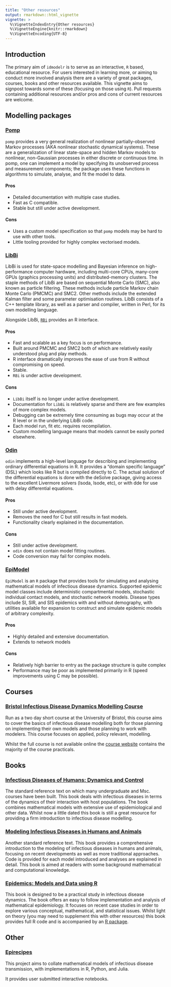 ```yaml
---
title: "Other resources"
output: rmarkdown::html_vignette
vignette: >
  %\VignetteIndexEntry{Other resources}
  %\VignetteEngine{knitr::rmarkdown}
  %\VignetteEncoding{UTF-8}
---
```


## Introduction

The primary aim of `idmodelr` is to serve as an interactive, `R` based, educational resource. For users interested in learning more, or aiming to conduct more involved analysis there are a variety of great packages, courses, books and other resources available. This vignette aims to signpost towards some of these (focusing on those using `R`). Pull requests containing additional resources and/or pros and cons of current resources are welcome. 

## Modelling packages

### [Pomp](https://kingaa.github.io/pomp)

`pomp` provides a very general realization of nonlinear partially-observed Markov processes (AKA nonlinear stochastic dynamical systems). These are a generalization of linear state-space and hidden Markov models to nonlinear, non-Gaussian processes in either discrete or continuous time. In pomp, one can implement a model by specifying its unobserved process and measurement components; the package uses these functions in algorithms to simulate, analyse, and fit the model to data. 

#### Pros

* Detailed documentation with multiple case studies.
* Fast as C compatible.
* Stable but still under active development.

#### Cons

* Uses a custom model specification so that `pomp` models may be hard to use with other tools.
* Little tooling provided for highly complex vectorised models.

### [LibBi](http://libbi.org)

LibBi is used for state-space modelling and Bayesian inference on high-performance computer hardware, including multi-core CPUs, many-core GPUs (graphics processing units) and distributed-memory clusters. The staple methods of LibBi are based on sequential Monte Carlo (SMC), also known as particle filtering. These methods include particle Markov chain Monte Carlo (PMCMC) and SMC2. Other methods include the extended Kalman filter and some parameter optimisation routines. LibBi consists of a C++ template library, as well as a parser and compiler, written in Perl, for its own modelling language.

Alongside LibBi, [`RBi`](https://github.com/sbfnk/RBi) provides an R interface. 

#### Pros

* Fast and scalable as a key focus is on performance.
* Built around PMCMC and SMC2 both of which are relatively easily understood plug and play methods. 
* R interface dramatically improves the ease of use from R without compromising on speed. 
* Stable.
* `RBi` is under active development.

#### Cons

* `LibBi` itself is no longer under active development.
* Documentation for `LibBi` is relatively sparse and there are few examples of more complex models. 
* Debugging can be extremely time consuming as bugs may occur at the R level or in the underlying LibBi code. 
* Each model run, fit etc. requires recompilation. 
* Custom modelling language means that models cannot be easily ported elsewhere. 

### [Odin](https://github.com/mrc-ide/odin)

`odin` implements a high-level language for describing and implementing ordinary differential equations in R. It provides a "domain specific language" (DSL) which looks like R but is compiled directly to C. The actual solution of the differential equations is done with the deSolve package, giving access to the excellent Livermore solvers (lsoda, lsode, etc), or with dde for use with delay differential equations.

#### Pros

* Still under active development. 
* Removes the need for C but still results in fast models.
* Functionality clearly explained in the documentation. 


#### Cons

* Still under active development.
* `odin` does not contain model fitting routines.
* Code conversion may fail for complex models.


### [EpiModel](http://www.epimodel.org)

`EpiModel` is an `R` package that provides tools for simulating and analysing mathematical models of infectious disease dynamics. Supported epidemic model classes include deterministic compartmental models, stochastic individual contact models, and stochastic network models. Disease types include SI, SIR, and SIS epidemics with and without demography, with utilities available for expansion to construct and simulate epidemic models of arbitrary complexity.

#### Pros

* Highly detailed and extensive documentation.
* Extends to network models

#### Cons

* Relatively high barrier to entry as the package structure is quite complex
* Performance may be poor as implemented primarily in R (speed improvements using C may be possible).


## Courses

### [Bristol Infectious Disease Dynamics Modelling Course](https://bristolmathmodellers.github.io/biddmodellingcourse/)

Run as a two day short course at the University of Bristol, this course aims to cover the basics of infectious disease modelling both for those planning on implementing their own models and those planning to work with modelers. This course focuses on applied, policy relevant, modelling.

Whilst the full course is not available online the [course website](https://bristolmathmodellers.github.io/biddmodellingcourse/) contains the majority of the course practicals.

## Books

### [Infectious Diseases of Humans: Dynamics and Control](https://www.amazon.co.uk/Infectious-Diseases-Humans-Dynamics-Publications/dp/019854040X)

The standard reference text on which many undergraduate and Msc. courses have been built. This book deals with infectious diseases in terms of the dynamics of their interaction with host populations. The book combines mathematical models with extensive use of epidemiological and other data. Whilst now a little dated this book is still a great resource for providing a firm introduction to infectious disease modelling. 

### [Modeling Infectious Diseases in Humans and Animals](http://www.modelinginfectiousdiseases.org)

Another standard reference text. This book provides a comprehensive introduction to the modeling of infectious diseases in humans and animals, focusing on recent developments as well as more traditional approaches. Code is provided for each model introduced and analyses are explained in detail. This book is aimed at readers with some background mathematical and computational knowledge. 

### [Epidemics: Models and Data using R](https://www.springer.com/gp/book/9783319974866) 

This book is designed to be a practical study in infectious disease dynamics. The book offers an easy to follow implementation and analysis of mathematical epidemiology. It focuses on recent case studies in order to explore various conceptual, mathematical, and statistical issues. Whilst light on theory (you may need to supplement this with other resources) this book provides full R code and is accompanied by an [R package](https://github.com/objornstad/epimdr).

## Other

### [Epirecipes](http://epirecip.es/epicookbook/)

This project aims to collate mathematical models of infectious disease transmission, with implementations in R, Python, and Julia.

It provides user submitted interactive notebooks.

